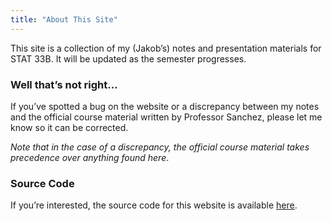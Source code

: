 ```yaml
---
title: "About This Site"
---
```


This site is a collection of my (Jakob's) notes and presentation materials for STAT 33B. It will be updated as the semester progresses.

### Well that's not right...

If you've spotted a bug on the website or a discrepancy between my notes and the official course 
material written by Professor Sanchez, please let me know so it can be corrected.

_Note that in the case of a discrepancy, the official course material takes precedence over anything found here_.

### Source Code

If you're interested, the source code for this website is available [here](https://github.com/red-robby/red-robby.github.io).
